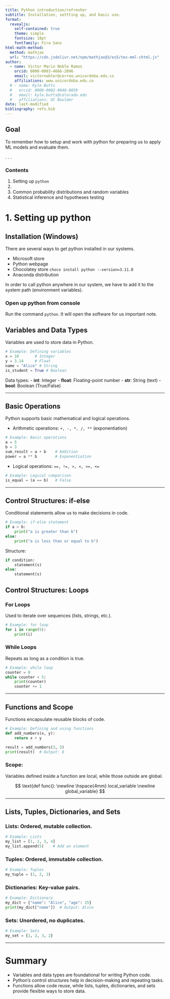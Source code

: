 ```yaml
---
title: Python introduction/refresher
subtitle: Installation, settting up, and basic use.  
format: 
  revealjs:
    self-contained: true
    theme: simple
    fontsize: 18pt
    fontfamily: Fira Sans
html-math-method:
  method: mathjax
  url: "https://cdn.jsdelivr.net/npm/mathjax@3/es5/tex-mml-chtml.js"
author:
  - name: Victor Mario Noble Ramos
    orcid: 0000-0003-4666-2096
    email: victornobler@correo.unicordoba.edu.co
    affiliations: www.unicordoba.edu.co
  # - name: Kyle Butts
  #   orcid: 0000-0002-9048-8059
  #   email: kyle.butts@colorado.edu
  #   affiliations: UC Boulder
date: last-modified
bibliography: refs.bib
---
```



## Goal

::: {.example}
To remember how to setup and work with python for preparing us to apply ML models and evaluate them.
:::

. . .

### Contents

1. Setting up `python` 
2. 
3. Common probability distributions and random variables
4. Statistical inference and hypotheses testing


# 1. Setting up python

## Installation (Windows)

There are several ways to get python installed in our systems.

- Microsoft store
- Python webpage 
- Chocolatey store `choco install python --version=3.11.0`
- Anaconda distribution

In order to call python anywhere in our system, we have to add it to the system path (environment variables).

### Open up python from console

Run the command `python`. It will open the software for us [important note]{.alert}.


## Variables and Data Types

Variables are used to store data in Python.

```python
# Example: Defining variables
x = 10       # Integer
y = 3.14     # Float
name = "Alice" # String
is_student = True # Boolean
```

Data types: 
- **int**: Integer
- **float**: Floating-point number
- **str**: String (text)
- **bool**: Boolean (True/False)

---

## Basic Operations

Python supports basic mathematical and logical operations.

- Arithmetic operations:
  `+, -, *, /, **` (exponentiation)
  
```python
# Example: Basic operations
a = 5
b = 3
sum_result = a + b    # Addition
power = a ** b        # Exponentiation
```

- Logical operations: `==, !=, >, <, >=, <=`

```python
# Example: Logical comparison
is_equal = (a == b)   # False
```

---

## Control Structures: if-else

Conditional statements allow us to make decisions in code.

```python
# Example: if-else statement
if a > b:
    print("a is greater than b")
else:
    print("a is less than or equal to b")
```

Structure:
```python
if condition:
    statement(s)
else: 
    statement(s)
```

## Control Structures: Loops

### For Loops
Used to iterate over sequences (lists, strings, etc.).

```python
# Example: for loop
for i in range(5):
    print(i)
```

### While Loops
Repeats as long as a condition is true.

```python
# Example: while loop
counter = 0
while counter < 5:
    print(counter)
    counter += 1
```

---

## Functions and Scope

Functions encapsulate reusable blocks of code.

```python
# Example: Defining and using functions
def add_numbers(x, y):
    return x + y

result = add_numbers(3, 5)
print(result)  # Output: 8
```

### Scope:
Variables defined inside a function are local, while those outside are global.

$$
\text{def func(): \newline \hspace{4mm} local_variable \newline global_variable}
$$

---

## Lists, Tuples, Dictionaries, and Sets

### Lists: Ordered, mutable collection.

```python
# Example: Lists
my_list = [1, 2, 3, 4]
my_list.append(5)    # Add an element
```

### Tuples: Ordered, immutable collection.

```python
# Example: Tuples
my_tuple = (1, 2, 3)
```

### Dictionaries: Key-value pairs.

```python
# Example: Dictionary
my_dict = {"name": "Alice", "age": 25}
print(my_dict["name"])  # Output: Alice
```

### Sets: Unordered, no duplicates.

```python
# Example: Sets
my_set = {1, 2, 3, 2}
```

---

# Summary

- Variables and data types are foundational for writing Python code.
- Python's control structures help in decision-making and repeating tasks.
- Functions allow code reuse, while lists, tuples, dictionaries, and sets provide flexible ways to store data.
